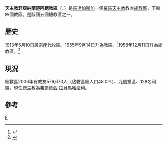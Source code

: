 {{Infobox Roman Catholic diocese
|Roman Catholic Diocese of = 天主教菲亞納蘭楚阿總教區
|Latin name of diocese = Archidioecesis Fianarantsoaensis
|image =
|caption =
|location = [[馬達加斯加|馬達加斯加]]
|territory =
|population = 576,670
|rite = 拉丁禮
|patron =
|province =
|established = 1913年
|cathedral = 耶穌聖名主教座堂
|co-cathedral =
|leadership = 總主教
|website =
|教宗 =
|metropolitan = 弗爾詹西·拉貝馬哈法利
|ordinary = 
|coadjutor bishop =
|auxiliary = 
|emeritus=
}}

'''天主教菲亞納蘭楚阿總教區'''（{{lang-la|Archidioecesis Fianarantsoaensis}}、{{lang-fr|Archidiocèse de Fianarantsoa}}）是[[馬達加斯加|馬達加斯加]]一個[[羅馬天主教|羅馬天主教]]教省[[總教區|總教區]]，下轄四個教區。是該國五個總教區之一。

==歷史==
1913年5月10日設宗座代牧區。1955年9月14日升為教區。<ref>{{cite journal
|journal=[[宗座公報|宗座公報]]
|publisher=梵蒂岡出版社
|date=1956年
|volume=48
|title=''Dum tantis''
|page=113
|url=http://www.vatican.va/archive/aas/documents/AAS%2048%20%5B1956%5D%20-%20ocr.pdf
|access-date=2011-10-26
|archive-date=2010-03-27
|archive-url=https://web.archive.org/web/20100327070537/http://www.vatican.va/archive/aas/documents/AAS%2048%20%5B1956%5D%20-%20ocr.pdf
|dead-url=no
}}</ref>1958年12月11日升為總教區。<ref>{{Cite web |url=http://www.vatican.va/holy_father/john_xxiii/apost_constitutions/1958/documents/hf_j-xxiii_apc_19581211_tananarivensis_lt.html |title=升為總教區的宗座憲令 |access-date=2013-12-04 |archive-date=2013-03-03 |archive-url=https://web.archive.org/web/20130303011441/http://www.vatican.va/holy_father/john_xxiii/apost_constitutions/1958/documents/hf_j-xxiii_apc_19581211_tananarivensis_lt.html |dead-url=no }}</ref>

==現況==
總教區2006年有教友576,670人（佔轄區總人口48.0%）、九個堂區、128名司鐸。現任總主教為[[弗爾詹西·拉貝馬哈法利|弗爾詹西·拉貝馬哈法利]]。

==參考==
{{reflist}}
{{馬達加斯加天主教教區}}

[[Category:馬達加斯加天主教教區|F]]